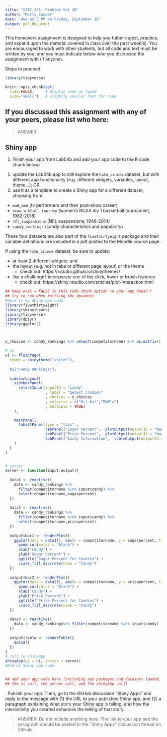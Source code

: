 ```yaml
---
title: "STAT 231: Problem Set 3B"
author: "Molly Cooper"
date: "due by 5 PM on Friday, September 18"
output: pdf_document
---
```


This homework assignment is designed to help you futher ingest, practice, and expand upon the material covered in class over the past week(s).  You are encouraged to work with other students, but all code and text must be written by you, and you must indicate below who you discussed the assignment with (if anyone).  

Steps to proceed:

\begin{enumerate}
\item In RStudio, go to File > Open Project, navigate to the folder with the course-content repo, select the course-content project (course-content.Rproj), and click "Open" 
\item Pull the course-content repo (e.g. using the blue-ish down arrow in the Git tab in upper right window)
\item Copy ps3B.Rmd from the course repo to your repo (see page 6 of the GitHub Classroom Guide for Stat231 if needed)
\item Close the course-content repo project in RStudio
\item Open YOUR repo project in RStudio
\item In the ps3B.Rmd file in YOUR repo, replace "YOUR NAME HERE" with your name
\item Add in your responses, committing and pushing to YOUR repo in appropriate places along the way
\item Run "Knit PDF" 
\item Upload the pdf to Gradescope.  Don't forget to select which of your pages are associated with each problem.  \textit{You will not get credit for work on unassigned pages (e.g., if you only selected the first page but your solution spans two pages, you would lose points for any part on the second page that the grader can't see).} 
\end{enumerate}

```r
library(tidyverse)

knitr::opts_chunk$set(
  tidy=FALSE,     # display code as typed
  size="small")   # slightly smaller font for code
```


\newpage 
## If you discussed this assignment with any of your peers, please list who here:

> ANSWER:

\newpage
## Shiny app

1. Finish your app from Lab04b and add your app code to the R code chunk below:

(1) update the Lab04b app to still explore the `hate_crimes` dataset, but with different app functionality (e.g. different widgets, variables, layout, theme...); OR
(2) use it as a template to create a Shiny app for a different dataset, choosing from:

* `mad_men` (tv performers and their post-show career)
* `ncaa_w_bball_tourney` (women's NCAA div 1 basketball tournament, 1982-2018)
* `nfl_suspensions` (NFL suspensions, 1946-2014)
* `candy_rankings` (candy characteristics and popularity)

These four datasets are also part of the `fivethirtyeight` package and their variable definitions are included in a pdf posted to the Moodle course page.

If using the `hate_crimes` dataset, be sure to update:

* at least 2 different widgets; and
* the layout (e.g. not in tabs or different page layout) or the theme
     + check out:  https://rstudio.github.io/shinythemes/
* like a challenge?  incorporate one of the click, hover or brush features
     + check out: https://shiny.rstudio.com/articles/plot-interaction.html

      
```r
## keep eval = FALSE in this code chunk option so your app doesn't 
## try to run when knitting the document
#Here is my Shiny app code.
library(fivethirtyeight)
library(shinythemes)
library(tidyverse)
library(dplyr)
library(ggplot2)



x_choices <- candy_rankings %>% select(competitorname) %>% as.matrix()

# ui 
ui <- fluidPage(
  theme = shinytheme("united"),
  
  h1("Candy Rankings"),
  
  sidebarLayout(
    sidebarPanel(
      selectInput(inputId = "candy"
                  , label = "Select Candies"
                  , choices = x_choices
                  , selected = c("Kit Kat","M&M's")
                  , multiple = TRUE)
    ),

    mainPanel(
      tabsetPanel(type = "tabs" , 
                  tabPanel("Sugar Percent",  plotOutput(outputId = "bar1")),
                  tabPanel("Price Percent",  plotOutput(outputId = "bar2")),
                  tabPanel("Candy Information",  tableOutput(outputId = "table")))
    )
  )
)


# server
server <- function(input,output){
  
  data1 <- reactive({
    data <- candy_rankings %>% 
      filter(competitorname %in% input$candy) %>% 
      select(competitorname,sugarpercent)
  })
  
  data2 <- reactive({
    data <- candy_rankings %>% 
      filter(competitorname %in% input$candy) %>% 
      select(competitorname,pricepercent)
  })
  
  output$bar1 <- renderPlot({
    ggplot(data = data1(), aes(x = competitorname, y = sugarpercent, fill = competitorname)) +
      geom_col(color = "Black") +
      xlab("Candy") +
      ylab("Sugar Percent") + 
      ggtitle("Sugar Percent for Candies") +
      scale_fill_discrete(name = "Candy")
  })
  
  output$bar2 <- renderPlot({
    ggplot(data = data2(), aes(x = competitorname, y = pricepercent, fill = competitorname)) +
      geom_col(color = "Black") +
      xlab("Candy") +
      ylab("Price Percent") + 
      ggtitle("Price Percent for Candies") +
      scale_fill_discrete(name = "Candy")
  })
  
  data3 <- reactive({
    data <- candy_rankings%>% filter(competitorname %in% input$candy) 
  })
  
  output$table <- renderTable({
    data3()
  })
}
# call to shinyApp
shinyApp(ui = ui, server = server)
#End of Shiny app code.


## add your app code here (including any packages and datasets loaded,
## the ui call, the server call, and the shinyApp call)
```

      
\newpage
2. Publish your app.  Then, go to the GitHub discussion "Shiny Apps" and reply to the message with (1) the URL to your published Shiny app; and (2) a paragraph explaining what story your Shiny app is telling, and how the interactivity you created enhances the telling of that story.

> ANSWER: Do not include anything here.  The link to your app and the paragraph should be posted to the "Shiny Apps" discussion thread on GitHub.